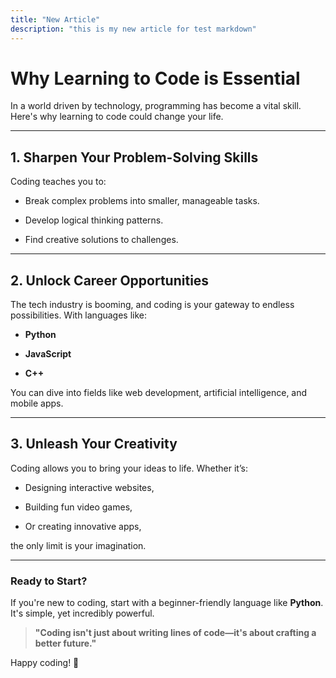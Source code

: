 ```yaml
---
title: "New Article"
description: "this is my new article for test markdown"
---
```


# Why Learning to Code is Essential

In a world driven by technology, programming has become a vital skill. Here's why learning to code could change your life.

***

## 1. **Sharpen Your Problem-Solving Skills**

Coding teaches you to:

* Break complex problems into smaller, manageable tasks.

* Develop logical thinking patterns.

* Find creative solutions to challenges.

***

## 2. **Unlock Career Opportunities**

The tech industry is booming, and coding is your gateway to endless possibilities. With languages like:

* **Python**

* **JavaScript**

* **C++**

You can dive into fields like web development, artificial intelligence, and mobile apps.

***

## 3. **Unleash Your Creativity**

Coding allows you to bring your ideas to life. Whether it’s:

* Designing interactive websites,

* Building fun video games,

* Or creating innovative apps,

the only limit is your imagination.

***

### Ready to Start?

If you're new to coding, start with a beginner-friendly language like **Python**. It's simple, yet incredibly powerful.

> **"Coding isn't just about writing lines of code—it's about crafting a better future."**

Happy coding! 🚀